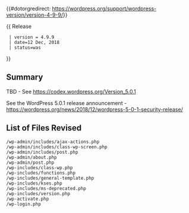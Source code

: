 {{#dotorgredirect: https://wordpress.org/support/wordpress-version/version-4-9-9/}}

{{ Release
  | version = 4.9.9
  | date=12 Dec, 2018
  | status=was
}}

== Summary ==
  
TBD - See https://codex.wordpress.org/Version_5.0.1

See the WordPress 5.0.1 release announcement - https://wordpress.org/news/2018/12/wordpress-5-0-1-security-release/

== List of Files Revised ==
 
<pre>
/wp-admin/includes/ajax-actions.php
/wp-admin/includes/class-wp-screen.php
/wp-admin/includes/post.php
/wp-admin/about.php
/wp-admin/post.php
/wp-includes/class-wp.php
/wp-includes/functions.php
/wp-includes/general-template.php
/wp-includes/kses.php
/wp-includes/ms-deprecated.php
/wp-includes/version.php
/wp-activate.php
/wp-login.php
</pre>
